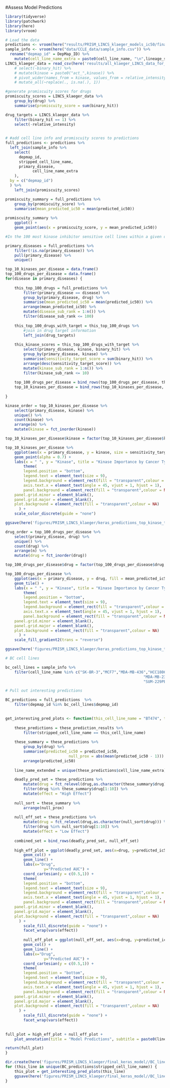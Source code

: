 #Assess Model Predictions
```r
library(tidyverse)
library(patchwork)
library(here)
library(vroom)
```

```r
# Load the data
predictions <- vroom(here("results/PRISM_LINCS_klaeger_models_ic50/final_model_predictions.csv"))
sample_info <- vroom(here("data/CCLE_data/sample_info.csv")) %>%
  rename("depmap_id" = DepMap_ID) %>% 
	mutate(cell_line_name_extra = paste0(cell_line_name, "\n",lineage_subtype, "\n",lineage_sub_subtype))
LINCS_klaeger_data = read_csv(here('results/all_klaeger_LINCS_data_for_ml_long.csv'))
	# select(-binary_hit) %>% 
	# mutate(kinase = paste0("act_",kinase)) %>% 
	# pivot_wider(names_from = kinase, values_from = relative_intensity) %>% 
	# mutate_all(~replace(., is.na(.), 1))
```

```r
#generate promiscuity scores for drugs
promiscuity_scores = LINCS_klaeger_data %>% 
	group_by(drug) %>% 
	summarise(promiscuity_score = sum(binary_hit))

drug_targets = LINCS_klaeger_data %>%
	filter(binary_hit == 1) %>% 
	select(-relative_intensity)
	
```

```r
# #add cell line info and promiscuity scores to predictions
full_predictions <- predictions %>%
  left_join(sample_info %>%
    select(
      depmap_id,
      stripped_cell_line_name,
      primary_disease,
			cell_line_name_extra
    ),
  by = c("depmap_id")
  ) %>% 
	left_join(promiscuity_scores)

promiscuity_summary = full_predictions %>% 
	group_by(promiscuity_score) %>% 
	summarise(mean_predicted_ic50 = mean(predicted_ic50)) 
	
promiscuity_summary %>%
	ggplot() +
	geom_point(aes(x = promiscuity_score, y = mean_predicted_ic50))
```

```r
#In the 100 most kinase inhibitor sensitive cell lines within a given disease, which kinases are being targeted the most (kinase hit defined as >80% inhibition) 

primary_diseases = full_predictions %>%
	filter(!is.na(primary_disease)) %>% 
	pull(primary_disease) %>% 
	unique() 

top_10_kinases_per_disease = data.frame()
top_100_drugs_per_disease = data.frame()
for(disease in primary_diseases) {
	
	this_top_100_drugs = full_predictions %>% 
		filter(primary_disease == disease) %>% 
		group_by(primary_disease, drug) %>% 
		summarise(mean_predicted_ic50 = mean(predicted_ic50)) %>% 
		arrange(mean_predicted_ic50) %>% 
		mutate(disease_sub_rank = 1:n()) %>%
		filter(disease_sub_rank <= 100)
	
	this_top_100_drugs_with_target = this_top_100_drugs %>% 
		#join in drug target information
		left_join(drug_targets)
	
	this_kinase_scores = this_top_100_drugs_with_target %>% 
		select(primary_disease, kinase, binary_hit) %>% 
		group_by(primary_disease, kinase) %>%
		summarise(sensitivity_target_score = sum(binary_hit)) %>% 
		arrange(desc(sensitivity_target_score)) %>% 
		mutate(kinase_sub_rank = 1:n()) %>% 
		filter(kinase_sub_rank <= 10)
	
	top_100_drugs_per_disease = bind_rows(top_100_drugs_per_disease, this_top_100_drugs)
	top_10_kinases_per_disease = bind_rows(top_10_kinases_per_disease, this_kinase_scores)
	
}

kinase_order = top_10_kinases_per_disease %>%
	select(primary_disease, kinase) %>% 
	unique() %>% 
	count(kinase) %>% 
	arrange(n) %>% 
	mutate(kinase = fct_inorder(kinase))

top_10_kinases_per_disease$kinase = factor(top_10_kinases_per_disease$kinase, levels = kinase_order$kinase)

top_10_kinases_per_disease %>% 
	ggplot(aes(x = primary_disease, y = kinase, size = sensitivity_target_score, colour = kinase)) +
	geom_point(alpha = 0.7) +
	labs(x = " ", y = "Kinase", title = "Kinase Importance by Cancer Type", size = "Cell Lines Sensitive to the Given Kinase") +
		theme(
		legend.position = "bottom",
		legend.text = element_text(size = 9),
		legend.background = element_rect(fill = "transparent",colour = NA),
		axis.text.x = element_text(angle = 45, vjust = 1, hjust = 1),
		panel.background = element_rect(fill = "transparent",colour = NA),
    panel.grid.minor = element_blank(),
    panel.grid.major = element_blank(),
    plot.background = element_rect(fill = "transparent",colour = NA)
      ) +
	scale_color_discrete(guide = "none") 

ggsave(here('figures/PRISM_LINCS_klaeger/keras_predictions_top_kinase_targets_per_disease.png'), width = 8, height = 6)

drug_order = top_100_drugs_per_disease %>%
	select(primary_disease, drug) %>% 
	unique() %>% 
	count(drug) %>% 
	arrange(n) %>% 
	mutate(drug = fct_inorder(drug))

top_100_drugs_per_disease$drug = factor(top_100_drugs_per_disease$drug, levels = drug_order$drug)

top_100_drugs_per_disease %>% 
	ggplot(aes(x = primary_disease, y = drug, fill = mean_predicted_ic50)) +
	geom_tile() +
	labs(x = " ", y = "Kinase", title = "Kinase Importance by Cancer Type", size = "Cell Lines Sensitive to the Given Kinase") +
		theme(
		legend.position = "bottom",
		legend.text = element_text(size = 9),
		legend.background = element_rect(fill = "transparent",colour = NA),
		axis.text.x = element_text(angle = 45, vjust = 1, hjust = 1),
		panel.background = element_rect(fill = "transparent",colour = NA),
    panel.grid.minor = element_blank(),
    panel.grid.major = element_blank(),
    plot.background = element_rect(fill = "transparent",colour = NA)
      ) +
	scale_fill_gradient2(trans = "reverse")

ggsave(here('figures/PRISM_LINCS_klaeger/keras_predictions_top_kinase_targets_per_disease.png'), width = 8, height = 6)
```


```r
# BC cell lines

bc_cell_lines = sample_info %>% 
	filter(cell_line_name %in% c("SK-BR-3","MCF7","MDA-MB-436","HCC1806",
															 "MDA-MB-231","BT-474","SUM-149PT","SUM-159PT",
															 "SUM-229PE"))
```

```r
# Pull out interesting predictions

BC_predictions = full_predictions  %>%
	filter(depmap_id %in% bc_cell_lines$depmap_id)
	
```

```r
get_interesting_pred_plots <- function(this_cell_line_name = "BT474", these_prediction_results = BC_predictions) {
	
	these_predictions = these_prediction_results %>% 
		filter(stripped_cell_line_name == this_cell_line_name)
	
	these_summary = these_predictions %>%
		group_by(drug) %>%
		summarise(predicted_ic50 = predicted_ic50, 
							null_prox = abs(mean(predicted_ic50 - 1))) %>%
		arrange(predicted_ic50)
	
	line_name_extended = unique(these_predictions$cell_line_name_extra)

	deadly_pred_set = these_predictions %>%
		mutate(drug = fct_relevel(drug,as.character(these_summary$drug))) %>%
		filter(drug %in% these_summary$drug[1:10]) %>% 
		mutate(effect = "High Effect")
	
	null_sort = these_summary %>%
		arrange(null_prox)
	
	null_eff_set = these_predictions %>%
		mutate(drug = fct_relevel(drug,as.character(null_sort$drug))) %>%
		filter(drug %in% null_sort$drug[1:10]) %>% 
		mutate(effect = "Low Effect")
	
	combined_set = bind_rows(deadly_pred_set, null_eff_set)
	
	high_eff_plot = ggplot(deadly_pred_set, aes(x=drug, y=predicted_ic50)) +
		geom_col() +
		geom_line() + 
		labs(x="Drug", 
				 y="Predicted AUC") +
		coord_cartesian(y = c(0.5,1)) +
		theme(
		legend.position = "bottom",
		legend.text = element_text(size = 9),
		legend.background = element_rect(fill = "transparent",colour = NA),
		axis.text.x = element_text(angle = 45, vjust = 1, hjust = 1),
		panel.background = element_rect(fill = "transparent",colour = NA),
    panel.grid.minor = element_blank(),
    panel.grid.major = element_blank(),
    plot.background = element_rect(fill = "transparent",colour = NA)
      ) +
		scale_fill_discrete(guide = "none") +
		facet_wrap(vars(effect))
	
		null_eff_plot = ggplot(null_eff_set, aes(x=drug, y=predicted_ic50)) +
		geom_col() +
		geom_line() + 
		labs(x="Drug", 
				 y="Predicted AUC") +
		coord_cartesian(y = c(0.5,1)) +
		theme(
		legend.position = "bottom",
		legend.text = element_text(size = 9),
		legend.background = element_rect(fill = "transparent",colour = NA),
		axis.text.x = element_text(angle = 45, vjust = 1, hjust = 1),
		panel.background = element_rect(fill = "transparent",colour = NA),
    panel.grid.minor = element_blank(),
    panel.grid.major = element_blank(),
    plot.background = element_rect(fill = "transparent",colour = NA)
      ) +
		scale_fill_discrete(guide = "none") +
		facet_wrap(vars(effect))
	
	
full_plot = high_eff_plot + null_eff_plot + 
	plot_annotation(title = "Model Predictions", subtitle = paste0(line_name_extended))

return(full_plot)
}

dir.create(here('figures/PRISM_LINCS_klaeger/final_keras_model//BC_lines_predictions/'), showWarnings = F)
for (this_line in unique(BC_predictions$stripped_cell_line_name)) {
	this_plot = get_interesting_pred_plots(this_line)
	ggsave(here('figures/PRISM_LINCS_klaeger/final_keras_model//BC_lines_predictions/',paste0(this_line,".png")), this_plot, width=8,height=5)
}
```